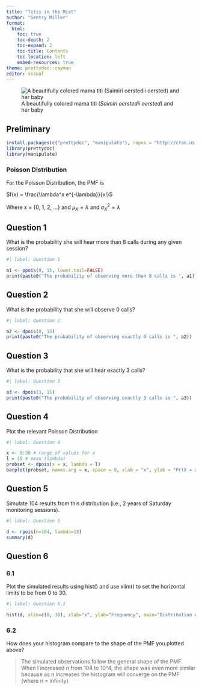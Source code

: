 ```yaml
---
title: "Titis in the Mist"
author: "Gentry Miller"
format:
  html:
    toc: true
    toc-depth: 2
    toc-expand: 2
    toc-title: Contents
    toc-location: left
    embed-resources: true
theme: prettydoc::cayman
editor: visual
---
```


![A beautifully colored mama titi (*Saimiri oerstedii oersted*) and her baby](images/costa-rica-puntarenas-titi-monkey-quepos.jpg)

## Preliminary

```r
install.packages(c("prettydoc", "manipulate"), repos = "http://cran.us.r-project.org")
library(prettydoc)
library(manipulate)
```

### Poisson Distribution

For the Poisson Distribution, the PMF is

$f(x) = \frac{\lambda^x e^{-\lambda}}{x!}$

Where x = {0, 1, 2, ...} and $\mu_X = \lambda$ and $\sigma^2_X = \lambda$

## Question 1

What is the probability she will hear more than 8 calls during any given session?

```r
#| label: Question 1

a1 <- ppois(8, 15, lower.tail=FALSE)
print(paste0("The probability of observing more than 8 calls is ", a1))
```

## Question 2

What is the probability that she will observe 0 calls?

```r
#| label: Question 2

a2 <- dpois(0, 15)
print(paste0("The probability of observing exactly 0 calls is ", a2))
```

## Question 3

What is the probability that she will hear exactly 3 calls?

```r
#| label: Question 3

a3 <- dpois(3, 15)
print(paste0("The probability of observing exactly 3 calls is ", a3))
```

## Question 4

Plot the relevant Poisson Distribution

```r
#| label: Question 4

x <- 0:30 # range of values for x
l = 15 # mean (lambda)
probset <- dpois(x = x, lambda = l)
barplot(probset, names.arg = x, space = 0, xlab = "x", ylab = "Pr(X = x)", main = "Probability Mass Function", col="lightblue")
```

## Question 5

Simulate 104 results from this distribution (i.e., 2 years of Saturday monitoring sessions).

```r
#| label: Question 5

d <- rpois(n=104, lambda=15)
summary(d)
```

## Question 6

### 6.1

Plot the simulated results using hist() and use xlim() to set the horizontal limits to be from 0 to 30.

```r
#| label: Question 6.1

hist(d, xlim=c(0, 30), xlab="x", ylab="Frequency", main="Distribution of Simulated Observations", col="bisque2")
```

### 6.2

How does your histogram compare to the shape of the PMF you plotted above?

> The simulated observations follow the general shape of the PMF. When I increased n from 104 to 10\^4, the shape was even more similar because as n increases the histogram will converge on the PMF (where n = infinity)
